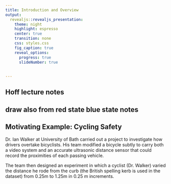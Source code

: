```yaml
---
title: Introduction and Overview
output: 
  revealjs::revealjs_presentation:
    theme: night
    highlight: espresso
    center: true
    transition: none
    css: styles.css
    fig_caption: true
    reveal_options:
      progress: true
      slideNumber: true
      
  
---
```


## Hoff lecture notes

## draw also from red state blue state notes


## Motivating Example: Cycling Safety

Dr. Ian Walker at University of Bath carried out a project to investigate how drivers overtake bicyclists. His team modified a bicycle subtly to carry both a video system and an accurate ultrasonic distance sensor that could record the proximities of each passing vehicle.

The team then designed an experiment in which a cyclist (Dr. Walker) varied the distance he rode from the curb (the British spelling kerb is used in the dataset) from 0.25m to 1.25m in 0.25 m increments. 


